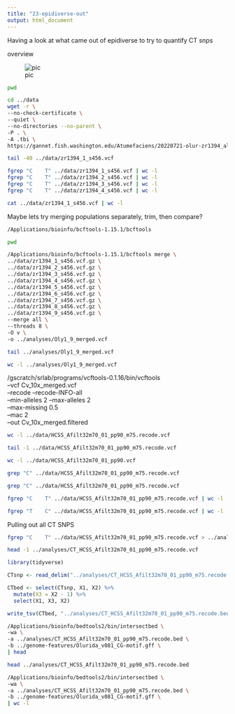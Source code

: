 ```yaml
---
title: "23-epidiverse-out"
output: html_document
---
```



Having a look at what came out of epidiverse to try to quantify CT snps

overview

![pic](https://gannet.fish.washington.edu/seashell/snaps/Inbox_-_sr320uw.edu_-_UW_Mail_2022-07-26_10-55-08.png)


```bash
pwd
```


```bash
cd ../data
wget -r \
--no-check-certificate \
--quiet \
--no-directories --no-parent \
-P . \
-A .tbi \
https://gannet.fish.washington.edu/Atumefaciens/20220721-olur-zr1394_all_untrimmed-nextflow_epidiverse-snp-conda-trim_10bp_5prime/snps/vcf/
```

```bash
tail -40 ../data/zr1394_1_s456.vcf 
```

```bash
fgrep "C	T" ../data/zr1394_1_s456.vcf | wc -l
fgrep "C	T" ../data/zr1394_2_s456.vcf | wc -l
fgrep "C	T" ../data/zr1394_3_s456.vcf | wc -l
fgrep "C	T" ../data/zr1394_4_s456.vcf | wc -l
```

```bash
cat ../data/zr1394_1_s456.vcf | wc -l
```



Maybe lets try merging populations separately, trim, then compare?


```bash
/Applications/bioinfo/bcftools-1.15.1/bcftools 
```
```bash
pwd
```


```bash
/Applications/bioinfo/bcftools-1.15.1/bcftools merge \
../data/zr1394_1_s456.vcf.gz \
../data/zr1394_2_s456.vcf.gz \
../data/zr1394_3_s456.vcf.gz \
../data/zr1394_4_s456.vcf.gz \
../data/zr1394_5_s456.vcf.gz \
../data/zr1394_6_s456.vcf.gz \
../data/zr1394_7_s456.vcf.gz \
../data/zr1394_8_s456.vcf.gz \
../data/zr1394_9_s456.vcf.gz \
--merge all \
--threads 8 \
-O v \
-o ../analyses/Oly1_9_merged.vcf
```



```bash
tail ../analyses/Oly1_9_merged.vcf
```

```bash
wc -l ../analyses/Oly1_9_merged.vcf
```

/gscratch/srlab/programs/vcftools-0.1.16/bin/vcftools \
--vcf Cv_10x_merged.vcf \
--recode --recode-INFO-all \
--min-alleles 2 --max-alleles 2 \
--max-missing 0.5 \
--mac 2 \
--out Cv_10x_merged.filtered


```bash
wc -l ../data/HCSS_Afilt32m70_01_pp90_m75.recode.vcf  
```

```bash
tail -1 ../data/HCSS_Afilt32m70_01_pp90_m75.recode.vcf  
```



```bash
wc -l ../data/HCSS_Afilt32m70_01_pp90.vcf  
```

```bash
grep "C" ../data/HCSS_Afilt32m70_01_pp90_m75.recode.vcf
```


```bash
grep "C" ../data/HCSS_Afilt32m70_01_pp90_m75.recode.vcf
```


```bash
fgrep "C	T" ../data/HCSS_Afilt32m70_01_pp90_m75.recode.vcf | wc -l
```

```bash
fgrep "T	C" ../data/HCSS_Afilt32m70_01_pp90_m75.recode.vcf | wc -l
```





Pulling out all CT SNPS

```bash
fgrep "C	T" ../data/HCSS_Afilt32m70_01_pp90_m75.recode.vcf > ../analyses/CT_HCSS_Afilt32m70_01_pp90_m75.recode.vcf
```


```bash
head -1 ../analyses/CT_HCSS_Afilt32m70_01_pp90_m75.recode.vcf
```
```r
library(tidyverse)
```



```r
CTsnp <- read_delim("../analyses/CT_HCSS_Afilt32m70_01_pp90_m75.recode.vcf", delim = "\t", col_names = FALSE)
```

```r
CTbed <- select(CTsnp, X1, X2) %>%
  mutate(X3 = X2 - 1) %>% 
  select(X1, X3, X2)
```


```r
write_tsv(CTbed, "../analyses/CT_HCSS_Afilt32m70_01_pp90_m75.recode.bed", col_names = FALSE)
```


```bash
/Applications/bioinfo/bedtools2/bin/intersectbed \
-wa \
-a ../analyses/CT_HCSS_Afilt32m70_01_pp90_m75.recode.bed \
-b ../genome-features/Olurida_v081_CG-motif.gff \
| head
```


```bash
head ../analyses/CT_HCSS_Afilt32m70_01_pp90_m75.recode.bed
```


```bash
/Applications/bioinfo/bedtools2/bin/intersectbed \
-wa \
-a ../analyses/CT_HCSS_Afilt32m70_01_pp90_m75.recode.bed \
-b ../genome-features/Olurida_v081_CG-motif.gff \
| wc -l
```

